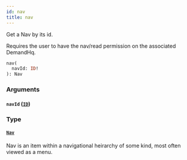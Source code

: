 ```yaml
---
id: nav
title: nav
---
```



Get a Nav by its id.
            
Requires the user to have the nav/read permission on the associated DemandHq.


```graphql
nav(
  navId: ID!
): Nav

```


### Arguments

#### `navId` ([`ID`](/developers/demandhq-apis/demand-api/graphql/reference/scalars/id))




### Type

#### [`Nav`](/developers/demandhq-apis/demand-api/graphql/reference/objects/nav) 

Nav is an item within a navigational heirarchy of some kind, most often viewed as a menu.





